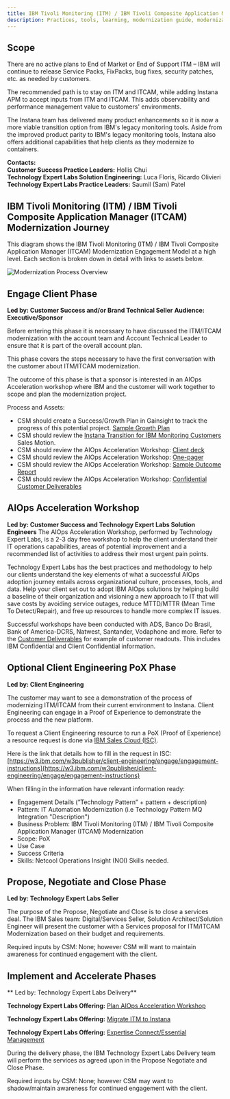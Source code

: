 ```yaml
---
title: IBM Tivoli Monitoring (ITM) / IBM Tivoli Composite Application Manager (ITCAM) Modernization
description: Practices, tools, learning, modernization guide, modernization, quick links
---
```



## Scope
There are no active plans to End of Market or End of Support ITM – IBM will continue to release Service Packs, FixPacks, bug fixes, security patches, etc. as needed by customers.

The recommended path is to stay on ITM and ITCAM, while adding Instana APM to accept inputs from ITM and ITCAM. This adds observability and performance management value to customers' environments.

The Instana team has delivered many product enhancements so it is now a more viable transition option from IBM's legacy monitoring tools.  Aside from the improved product parity to IBM's legacy monitoring tools, Instana also offers additional capabilities that help clients as they modernize to containers.


**Contacts:**<br/>
**Customer Success Practice Leaders:** Hollis Chui<br/>
**Technology Expert Labs Solution Engineering:** Luca Floris, Ricardo Olivieri<br/>
**Technology Expert Labs Practice Leaders:** Saumil (Sam) Patel<br/>


## IBM Tivoli Monitoring (ITM) / IBM Tivoli Composite Application Manager (ITCAM) Modernization Journey
This diagram shows the IBM Tivoli Monitoring (ITM) / IBM Tivoli Composite Application Manager (ITCAM) Modernization Engagement Model at a high level. Each section is broken down in detail with links to assets below.

![Modernization Process Overview](../images/modernization-itm-itcam-overview.png)


## Engage Client Phase
**Led by: Customer Success and/or Brand Technical Seller**
**Audience: Executive/Sponsor**

Before entering this phase it is necessary to have discussed the ITM/ITCAM modernization with the account team and Account Technical Leader to ensure that it is part of the overall account plan.

This phase covers the steps necessary to have the first conversation with the customer about ITM/ITCAM modernization.

The outcome of this phase is that a sponsor is interested in an AIOps Acceleration workshop where IBM and the customer will work together to scope and plan the modernization project.

Process and Assets:

- CSM should create a Success/Growth Plan in Gainsight to track the progress of this potential project. <a target='_blank' rel='noreferrer noopener' href="https://ibm.box.com/s/u0d2z0ia2z5uhvb81577l36gkvspucud">Sample Growth Plan</a>
- CSM should review the <a href="https://ibm.seismic.com/Link/Content/DCd3qdDpJdpBF8HQTpj7BBRMGf68" target='_blank' rel='noreferrer noopener'>Instana Transition for IBM Monitoring Customers</a> Sales Motion.
- CSM should review the AIOps Acceleration Workshop: [Client deck](https://ibm.ent.box.com/s/fi398uj6jtk5dyu3ymk1sesn8f5oqy45)
- CSM should review the AIOps Acceleration Workshop: [One-pager](https://ibm.ent.box.com/s/bcvoy1oid55oiemiw1jblhp6pdjy97al)
- CSM should review the AIOps Acceleration Workshop: [Sample Outcome Report](https://ibm.ent.box.com/s/m3183pc8pxely6nldgil8x84hequaqlj)
- CSM should review the AIOps Acceleration Workshop: [Confidential Customer Deliverables](https://ibm.ent.box.com/s/pw7axq3mpftqjkmxouz8gh1ooubfj9v1)


## AIOps Acceleration Workshop
**Led by: Customer Success and Technology Expert Labs Solution Engineers**
The AIOps Acceleration Workshop, performed by Technology Expert Labs, is a 2-3 day free workshop to help the client understand their IT operations capabilities, areas of potential improvement and a recommended list of activities to address their most urgent pain points.

Technology Expert Labs has the best practices and methodology to help our clients understand the key elements of what a successful AIOps adoption journey entails across organizational culture, processes, tools, and data. Help your client set out to adopt IBM AIOps solutions by helping build a baseline of their organization and visioning a new approach to IT that will save costs by avoiding service outages, reduce MTTD/MTTR (Mean Time To Detect/Repair), and free up resources to handle more complex IT issues.

Successful workshops have been conducted with ADS, Banco Do Brasil, Bank of America-DCRS, Natwest, Santander, Vodaphone and more.  Refer to the [Customer Deliverables](https://ibm.box.com/s/pw7axq3mpftqjkmxouz8gh1ooubfj9v1) for example of customer readouts.  This includes IBM Confidential and Client Confidential information.


## Optional Client Engineering PoX Phase
**Led by: Client Engineering**

The customer may want to see a demonstration of the process of modernizing ITM/ITCAM from their current environment to Instana. Client Engineering can engage in a Proof of Experience to demonstrate the process and the new platform.

To request a Client Engineering resource to run a PoX (Proof of Experience) a resource request is done via [IBM Sales Cloud (ISC)](https://ibmsc.lightning.force.com/lightning/page/home).

Here is the link that details how to fill in the request in ISC: [https://w3.ibm.com/w3publisher/client-engineering/engage/engagement-instructions](https://w3.ibm.com/w3publisher/client-engineering/engage/engagement-instructions)

When filling in the information have relevant information ready:

- Engagement Details (”Technology Pattern” + pattern + description)
- Pattern: IT Automation Modernization (i.e Technology Pattern MQ Integration "Description")
- Business Problem: IBM Tivoli Monitoring (ITM) / IBM Tivoli Composite Application Manager (ITCAM) Modernization
- Scope: PoX
- Use Case
- Success Criteria
- Skills: Netcool Operations Insight (NOI) Skills needed.


## Propose, Negotiate and Close Phase
**Led by: Technology Expert Labs Seller**

The purpose of the Propose, Negotiate and Close is to close a services deal. The IBM Sales team: Digital/Services Seller, Solution Architect/Solution Engineer will present the customer with a Services proposal for ITM/ITCAM Modernization based on their budget and requirements.   

Required inputs by CSM: None; however CSM will want to maintain awareness for continued engagement with the client.


## Implement and Accelerate Phases
** Led by: Technology Expert Labs Delivery**

**Technology Expert Labs Offering:** <a target='_blank' rel='noreferrer noopener' href="https://ibm.seismic.com/Link/Content/DCT2qCm8jV4C484FB7W8WV778h4j">Plan AIOps Acceleration Workshop</a>

**Technology Expert Labs Offering:** <a target='_blank' rel='noreferrer noopener' href="https://ibm.seismic.com/Link/Content/DCq83jhm8cBBjGQPR67dFbFd9RW8">Migrate ITM to Instana</a>

**Technology Expert Labs Offering:** <a target='_blank' rel='noreferrer noopener' href="https://ibm.seismic.com/Link/Content/DChTBdhh2f8jg8mHCbCTB8FfD683">Expertise Connect/Essential Management</a>

During the delivery phase, the IBM Technology Expert Labs Delivery team will perform the services as agreed upon in the Propose Negotiate and Close Phase.

Required inputs by CSM: None; however CSM may want to shadow/maintain awareness for continued engagement with the client.
